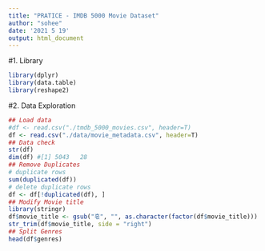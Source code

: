 ```yaml
---
title: "PRATICE - IMDB 5000 Movie Dataset"
author: "sohee"
date: '2021 5 19'
output: html_document
---
```


#1. Library

```r
library(dplyr)
library(data.table)
library(reshape2)
```

#2. Data Exploration

```r
## Load data
#df <- read.csv("./tmdb_5000_movies.csv", header=T)
df <- read.csv("./data/movie_metadata.csv", header=T)
## Data check
str(df)
dim(df) #[1] 5043   28
## Remove Duplicates
# duplicate rows
sum(duplicated(df))
# delete duplicate rows
df <- df[!duplicated(df), ]
## Modify Movie title 
library(stringr)
df$movie_title <- gsub("혻", "", as.character(factor(df$movie_title)))
str_trim(df$movie_title, side = "right")
## Split Genres
head(df$genres)

```

```r

```